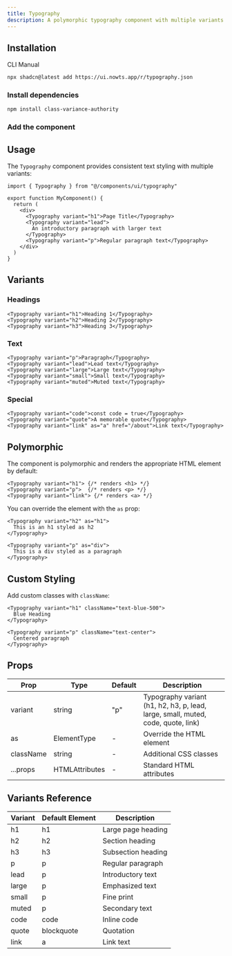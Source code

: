 ```yaml
---
title: Typography
description: A polymorphic typography component with multiple variants for consistent text styling across your application.
---
```


<ComponentPreview
  name="typography-demo"
  description="Typography variants showcase"
/>

## Installation

<Tabs defaultValue="cli">

<TabsList>
  <TabsTrigger value="cli">CLI</TabsTrigger>
  <TabsTrigger value="manual">Manual</TabsTrigger>
</TabsList>

<TabsContent value="cli">

```bash
npx shadcn@latest add https://ui.nowts.app/r/typography.json
```

</TabsContent>

<TabsContent value="manual">

<Steps>

### Install dependencies

```bash
npm install class-variance-authority
```

### Add the component

<ComponentSource name="typography" title="components/ui/typography.tsx" />

</Steps>

</TabsContent>

</Tabs>

## Usage

The `Typography` component provides consistent text styling with multiple variants:

```tsx
import { Typography } from "@/components/ui/typography"

export function MyComponent() {
  return (
    <div>
      <Typography variant="h1">Page Title</Typography>
      <Typography variant="lead">
        An introductory paragraph with larger text
      </Typography>
      <Typography variant="p">Regular paragraph text</Typography>
    </div>
  )
}
```

## Variants

### Headings

```tsx
<Typography variant="h1">Heading 1</Typography>
<Typography variant="h2">Heading 2</Typography>
<Typography variant="h3">Heading 3</Typography>
```

### Text

```tsx
<Typography variant="p">Paragraph</Typography>
<Typography variant="lead">Lead text</Typography>
<Typography variant="large">Large text</Typography>
<Typography variant="small">Small text</Typography>
<Typography variant="muted">Muted text</Typography>
```

### Special

```tsx
<Typography variant="code">const code = true</Typography>
<Typography variant="quote">A memorable quote</Typography>
<Typography variant="link" as="a" href="/about">Link text</Typography>
```

## Polymorphic

The component is polymorphic and renders the appropriate HTML element by default:

```tsx
<Typography variant="h1"> {/* renders <h1> */}
<Typography variant="p">  {/* renders <p> */}
<Typography variant="link"> {/* renders <a> */}
```

You can override the element with the `as` prop:

```tsx
<Typography variant="h2" as="h1">
  This is an h1 styled as h2
</Typography>

<Typography variant="p" as="div">
  This is a div styled as a paragraph
</Typography>
```

## Custom Styling

Add custom classes with `className`:

```tsx
<Typography variant="h1" className="text-blue-500">
  Blue Heading
</Typography>

<Typography variant="p" className="text-center">
  Centered paragraph
</Typography>
```

## Props

| Prop      | Type           | Default | Description                                                                      |
| --------- | -------------- | ------- | -------------------------------------------------------------------------------- |
| variant   | string         | "p"     | Typography variant (h1, h2, h3, p, lead, large, small, muted, code, quote, link) |
| as        | ElementType    | -       | Override the HTML element                                                        |
| className | string         | -       | Additional CSS classes                                                           |
| ...props  | HTMLAttributes | -       | Standard HTML attributes                                                         |

## Variants Reference

| Variant | Default Element | Description        |
| ------- | --------------- | ------------------ |
| h1      | h1              | Large page heading |
| h2      | h2              | Section heading    |
| h3      | h3              | Subsection heading |
| p       | p               | Regular paragraph  |
| lead    | p               | Introductory text  |
| large   | p               | Emphasized text    |
| small   | p               | Fine print         |
| muted   | p               | Secondary text     |
| code    | code            | Inline code        |
| quote   | blockquote      | Quotation          |
| link    | a               | Link text          |

